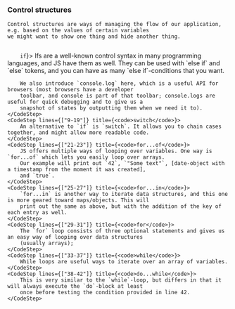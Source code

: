
<Content>
    <h3 className="subtitle">Control structures</h3>

    Control structures are ways of managing the flow of our application, e.g. based on the values of certain variables
    we might want to show one thing and hide another thing.
</Content>

<Code id="ControlJavaScriptSyntax" language="typescript" code={controlsSyntax} noCopy={true} className="line-numbers">
    <CodeStep lines={["1-7"]} title={<code>if</code>}>
        Ifs are a well-known control syntax in many programming languages, and JS have them as well. They can be used
        with `else if` and `else` tokens, and you can have as many `else if`-conditions that you want.

        We also introduce `console.log` here, which is a useful API for browsers (most browsers have a developer
        toolbar, and console is part of that toolbar; console.logs are useful for quick debugging and to give us a
        snapshot of states by outputting them when we need it to).
    </CodeStep>
    <CodeStep lines={["9-19"]} title={<code>switch</code>}>
        An alternative to `if` is `switch`. It allows you to chain cases together, and might allow more readable code.
    </CodeStep>
    <CodeStep lines={["21-23"]} title={<code>for...of</code>}>
        JS offers multiple ways of looping over variables. One way is `for...of` which lets you easily loop over arrays.
        Our example will print out `42`, `"Some text"`, [date-object with a timestamp from the moment it was created],
        and `true`.
    </CodeStep>
    <CodeStep lines={["25-27"]} title={<code>for...in</code>}>
        `for...in` is another way to iterate data structures, and this one is more geared toward maps/objects. This will
        print out the same as above, but with the addition of the key of each entry as well.
    </CodeStep>
    <CodeStep lines={["29-31"]} title={<code>for</code>}>
        The `for` loop consists of three optional statements and gives us an easy way of looping over data structures
        (usually arrays);
    </CodeStep>
    <CodeStep lines={["33-37"]} title={<code>while</code>}>
        While loops are useful ways to iterate over an array of variables.
    </CodeStep>
    <CodeStep lines={["38-42"]} title={<code>do...while</code>}>
        This is very similar to the `while`-loop, but differs in that it will always execute the `do`-block at least
        once before testing the condition provided in line 42.
    </CodeStep>
</Code>